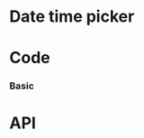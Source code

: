 

# Date time picker

# Code

### Basic

<DatetimepickerPlayground height="35rem" />

<!-- Re-add this when migrating to the rework components -->
<!-- ## Translation
The `ix-date-picker` uses the DayJS locale for the translations of the names of the weekdays and months. To change the default english translation you have to import the desired DayJS locale. Please refer to the [DayJS documentation](https://day.js.org/docs/en/i18n/loading-into-browser) or the examples below.

```html
<script src="https://cdn.jsdelivr.net/npm/dayjs@1/dayjs.min.js"></script>
<script src="https://cdn.jsdelivr.net/npm/dayjs@1/locale/de.js"></script>

<ix-datetime-picker></ix-datetime-picker>

<script>
  document.querySelector('ix-datetime-picker-rework').dayJsLocale = window.dayjs_locale_de;
</script>
```

Or

```tsx
import dayjs from 'dayjs';

export default async () => {
  const locale = await import('dayjs/locale/de');
  return <IxDateTimePicker dayJsLocale={locale} />;
};
``` -->

# API

<PropsApi />
